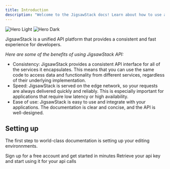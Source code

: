 ```yaml
---
title: Introduction
description: "Welcome to the JigsawStack docs! Learn about how to use and integrate it in your services and application."
---
```


<img className="block dark:hidden" src="/images/banner.png" alt="Hero Light" />
<img className="hidden dark:block" src="/images/banner.png" alt="Hero Dark" />

JigsawStack is a unified API platform that provides a consistent and fast experience for developers.

_*Here are some of the benefits of using JigsawStack API:*_

- Consistency: JigsawStack provides a consistent API interface for all of the services it encapsulates. This means that you can use the same code to access data and functionality from different services, regardless of their underlying implementation.
- Speed: JigsawStack is served on the edge network, so your requests are always delivered quickly and reliably. This is especially important for applications that require low latency or high availability.
- Ease of use: JigsawStack is easy to use and integrate with your applications. The documentation is clear and concise, and the API is well-designed.

## Setting up

The first step to world-class documentation is setting up your editing environnments.

<CardGroup cols={2}>
  <Card
    title="Sign up"
    icon="pen-to-square"
    href="https://dash.jigsawstack.com/"
  >
    Sign up for a free account and get started in minutes
  </Card>
  <Card
    title="Retrieve your api key"
    icon="code"
    href="https://dash.jigsawstack.com/"
  >
    Retrieve your api key and start using it for your api calls
  </Card>
</CardGroup>
